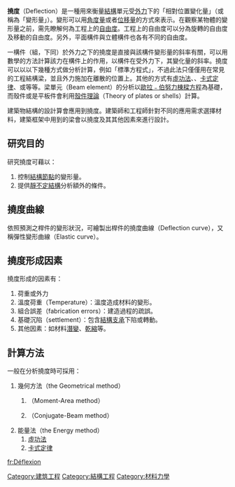 {{unreferenced|time=2016-04-19T13:11:17+00:00}}
'''撓度'''（Deflection）是一種用來衡量[[結構|結構]]單元受[[力|外力]]下的「相對位置變化量」（或稱為「變形量」）。變形可以用[[角度|角度量]]或者[[位移|位移量]]的方式來表示。在觀察某物體的變形量之前，需先瞭解何為工程上的[[自由度_(工程学)|自由度]]。工程上的自由度可以分為旋轉的自由度及移動的自由度。另外，平面構件與立體構件也各有不同的自由度。

一構件（組，下同）於外力之下的撓度是直接與該構件變形量的斜率有關，可以用數學的方法計算該力在構件上的作用，以構件在受外力下，其變化量的斜率。撓度可以以以下幾種方式做分析計算，例如「標準方程式」，不過此法只僅僅用在常見的工程結構梁，並且外力施加在離散的位置上。其他的方式有[[虛功法|虛功法]]、{{link-en|直接積分法|Direct integration}}、[[卡式定律|卡式定律]]、{{link-en|馬式定律|Macaulay's method}}或{{link-en|直接剛性定律|Direct stiffness method}}等等。梁單元（Beam element）的分析以[[歐拉﹣伯努力棟樑方程|歐拉﹣伯努力棟樑方程]]為基礎，而殼件或是平板件會利用[[板理论|殼件理論]]（Theory of plates or shells）計算。

建築物結構的設計算會應用到撓度。建築師和工程師針對不同的應用需求選擇材料，建築框架中用到的梁會以撓度及其其他因素來進行設計。

==研究目的==
研究撓度可藉以：
#控制[[結構節點|結構節點]]的變形量。
#提供[[靜不定結構|靜不定結構]]分析額外的條件。

==撓度曲線==
依照預測之桿件的變形狀況，可繪製出桿件的撓度曲線（Deflection curve），又稱彈性變形曲線（Elastic curve）。

==撓度形成因素==
撓度形成的因素有：
#荷重或外力
#溫度荷重（Temperature）：溫度造成材料的變形。
#組合誤差（fabrication errors）：建造過程的疏誤。
#基礎沉陷（settlement）：包含[[結構支承|結構支承]]下陷或轉動。
#其他因素：如材料[[潛變|潛變]]、[[乾縮|乾縮]]等。

==計算方法==
一般在分析撓度時可採用：
#幾何方法（the Geometrical method）
##{{le|面矩法|Moment-area theorem}}（Moment-Area method）
##{{le|共軛梁法|Conjugate beam method}}（Conjugate-Beam method）
#能量法（the Energy method）
##[[虛功法|虛功法]]
##[[卡式定律|卡式定律]]

{{arch-stub}}


[[Category:建筑工程|Category:建筑工程]]
[[Category:結構工程|Category:結構工程]]
[[Category:材料力學|Category:材料力學]]

[[fr:Déflexion|fr:Déflexion]]